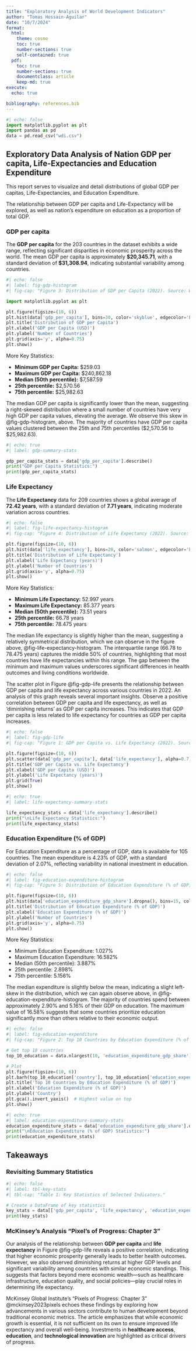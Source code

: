 ```yaml
---
title: "Exploratory Analysis of World Development Indicators"
author: "Tomas Hossain-Aguilar"
date: "10/7/2024"
format:
  html:
    theme: cosmo
    toc: true
    number-sections: true
    self-contained: true
  pdf:
    toc: true
    number-sections: true
    documentclass: article
    keep-md: true
execute:
  echo: true

bibliography: references.bib
---
```

```python
#| echo: false
import matplotlib.pyplot as plt
import pandas as pd
data = pd.read_csv("wdi.csv")
```

## Exploratory Data Analysis of Nation GDP per capita, Life-Expectancies and Education Expenditure

This report serves to visualize and detail distributions of global GDP per capitas, Life-Expectancies, and Education Expenditure.

The relationship between GDP per capita and Life-Expectancy will be explored, as well as nation's expenditure on education as a proportion of total GDP.

### GDP per capita

The **GDP per capita** for the 203 countries in the dataset exhibits a wide range, reflecting significant disparities in economic prosperity across the world. The mean GDP per capita is approximately **\$20,345.71**, with a standard deviation of **\$31,308.94**, indicating substantial variability among countries.

```python
#| echo: false
#| label: fig-gdp-histogram
#| fig-cap: "Figure 3: Distribution of GDP per Capita (2022). Source: World Development Indicators."

import matplotlib.pyplot as plt

plt.figure(figsize=(10, 6))
plt.hist(data['gdp_per_capita'], bins=30, color='skyblue', edgecolor='black')
plt.title('Distribution of GDP per Capita')
plt.xlabel('GDP per Capita (USD)')
plt.ylabel('Number of Countries')
plt.grid(axis='y', alpha=0.75)
plt.show()

```

More Key Statistics:

- **Minimum GDP per Capita:** \$259.03
- **Maximum GDP per Capita:** \$240,862.18
- **Median (50th percentile):** \$7,587.59
- **25th percentile:** \$2,570.56
- **75th percentile:** \$25,982.63

The median GDP per capita is significantly lower than the mean, suggesting a right-skewed distribution where a small number of countries have very high GDP per capita values, elevating the average. We observe this skew in @fig-gdp-histogram, above. The majority of countries have GDP per capita values clustered between the 25th and 75th percentiles (\$2,570.56 to \$25,982.63).

```python
#| echo: true
#| label: gdp-summary-stats

gdp_per_capita_stats = data['gdp_per_capita'].describe()
print("GDP per Capita Statistics:")
print(gdp_per_capita_stats)

```

### Life Expectancy

The **Life Expectancy** data for 209 countries shows a global average of **72.42 years**, with a standard deviation of **7.71 years**, indicating moderate variation across countries.

```python
#| echo: false
#| label: fig-life-expectancy-histogram
#| fig-cap: "Figure 4: Distribution of Life Expectancy (2022). Source: World Development Indicators."

plt.figure(figsize=(10, 6))
plt.hist(data['life_expectancy'], bins=20, color='salmon', edgecolor='black')
plt.title('Distribution of Life Expectancy')
plt.xlabel('Life Expectancy (years)')
plt.ylabel('Number of Countries')
plt.grid(axis='y', alpha=0.75)
plt.show()

```

More Key Statistics:

- **Minimum Life Expectancy:** 52.997 years
- **Maximum Life Expectancy:** 85.377 years
- **Median (50th percentile):** 73.51 years
- **25th percentile:** 66.78 years
- **75th percentile:** 78.475 years

The median life expectancy is slightly higher than the mean, suggesting a relatively symmetrical distribution, which we can observe in the figure above, @fig-life-expectancy-histogram. The interquartile range (66.78 to 78.475 years) captures the middle 50% of countries, highlighting that most countries have life expectancies within this range. The gap between the minimum and maximum values underscores significant differences in health outcomes and living conditions worldwide.

The scatter plot in Figure @fig-gdp-life presents the relationship between GDP per capita and life expectancy across various countries in 2022. An analysis of this graph reveals several important insights. Observe a positive correlation between GDP per capita and life expectancy, as well as 'diminishing returns' as GDP per capita increases. This indicates that GDP per capita is less related to life expectancy for countries as GDP per capita increases.

```python
#| echo: false
#| label: fig-gdp-life
#| fig-cap: "Figure 1: GDP per Capita vs. Life Expectancy (2022). Source: World Development Indicators."

plt.figure(figsize=(10, 6))
plt.scatter(data['gdp_per_capita'], data['life_expectancy'], alpha=0.7)
plt.title('GDP per Capita vs. Life Expectancy')
plt.xlabel('GDP per Capita (USD)')
plt.ylabel('Life Expectancy (years)')
plt.grid(True)
plt.show()
```

```python
#| echo: true
#| label: life-expectancy-summary-stats

life_expectancy_stats = data['life_expectancy'].describe()
print("\nLife Expectancy Statistics:")
print(life_expectancy_stats)
```

### Education Expenditure (% of GDP)

For Education Expenditure as a percentage of GDP, data is available for 105 countries. The mean expenditure is 4.23% of GDP, with a standard deviation of 2.07%, reflecting variability in national investment in education.

```python
#| echo: false
#| label: fig-education-expenditure-histogram
#| fig-cap: "Figure 5: Distribution of Education Expenditure (% of GDP) (2022). Source: World Development Indicators."

plt.figure(figsize=(10, 6))
plt.hist(data['education_expenditure_gdp_share'].dropna(), bins=15, color='lightgreen', edgecolor='black')
plt.title('Distribution of Education Expenditure (% of GDP)')
plt.xlabel('Education Expenditure (% of GDP)')
plt.ylabel('Number of Countries')
plt.grid(axis='y', alpha=0.75)
plt.show()
```

More Key Statistics:

- Minimum Education Expenditure: 1.027%
- Maximum Education Expenditure: 16.582%
- Median (50th percentile): 3.887%
- 25th percentile: 2.898%
- 75th percentile: 5.156%

The median expenditure is slightly below the mean, indicating a slight left-skew in the distribution, which we can again observe above, in @fig-education-expenditure-histogram. The majority of countries spend between approximately 2.90% and 5.16% of their GDP on education. The maximum value of 16.58% suggests that some countries prioritize education significantly more than others relative to their economic output.



```python
#| echo: false
#| label: fig-education-expenditure
#| fig-cap: "Figure 2: Top 10 Countries by Education Expenditure (% of GDP) (2022). Source: World Development Indicators."

# Get top 10 countries
top_10_education = data.nlargest(10, 'education_expenditure_gdp_share')

# Plot
plt.figure(figsize=(10, 6))
plt.barh(top_10_education['country'], top_10_education['education_expenditure_gdp_share'], color='skyblue')
plt.title('Top 10 Countries by Education Expenditure (% of GDP)')
plt.xlabel('Education Expenditure (% of GDP)')
plt.ylabel('Country')
plt.gca().invert_yaxis()  # Highest value on top
plt.show()


```


```python
#| echo: true
#| label: education-expenditure-summary-stats
education_expenditure_stats = data['education_expenditure_gdp_share'].describe()
print("\nEducation Expenditure (% of GDP) Statistics:")
print(education_expenditure_stats)
```

## Takeaways

### Revisiting Summary Statistics
```python
#| echo: false
#| label: tbl-key-stats
#| tbl-cap: "Table 1: Key Statistics of Selected Indicators."

# Create a DataFrame of key statistics
key_stats = data[['gdp_per_capita', 'life_expectancy', 'education_expenditure_gdp_share']].describe().round(2)
print(key_stats)
```

### McKinsey's Analysis "Pixel's of Progress: Chapter 3"

Our analysis of the relationship between **GDP per capita** and **life expectancy** in Figure @fig-gdp-life reveals a positive correlation, indicating that higher economic prosperity generally leads to better health outcomes. However, we also observed diminishing returns at higher GDP levels and significant variability among countries with similar economic standings. This suggests that factors beyond mere economic wealth—such as healthcare infrastructure, education quality, and social policies—play crucial roles in determining life expectancy.

McKinsey Global Institute's "Pixels of Progress: Chapter 3" @mckinsey2023pixels echoes these findings by exploring how advancements in various sectors contribute to human development beyond traditional economic metrics. The article emphasizes that while economic growth is essential, it is not sufficient on its own to ensure improved life expectancy and overall well-being. Investments in **healthcare access**, **education**, and **technological innovation** are highlighted as critical drivers of progress.
